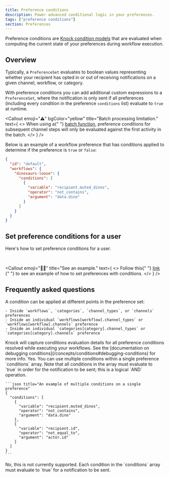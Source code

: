 ```yaml
---
title: Preference conditions
description: Power advanced conditional logic in your preferences.
tags: ["preference conditions"]
section: Preferences
---
```


Preference conditions are [Knock condition models](/concepts/conditions) that are evaluated when computing the current state of your preferences during workflow execution.

## Overview

Typically, a `PreferenceSet` evaluates to boolean values representing whether your recipient has opted in or out of receiving notifications on a given channel, workflow, or category.

With preference conditions you can add additional custom expressions to a `PreferenceSet`, where the notification is only sent if all preferences (including every condition in the preference `conditions` list) evaluate to `true` at runtime.

<Callout
  emoji="⚠️"
  bgColor="yellow"
  title="Batch processing limitation."
  text={
    <>
      When using a{" "}
      <a href="/designing-workflows/batch-function">batch function</a>,
      preference conditions for subsequent channel steps will only be evaluated
      against the first activity in the batch.
    </>
  }
/>

Below is an example of a workflow preference that has conditions applied to determine if the preference is `true` or `false`:

```json title="An example of preferences with conditions"
{
  "id": "default",
  "workflows": {
    "dinosaurs-loose": {
      "conditions": [
        {
          "variable": "recipient.muted_dinos",
          "operator": "not_contains",
          "argument": "data.dino"
        }
      ]
    }
  }
}
```

## Set preference conditions for a user

Here's how to set preference conditions for a user.

<MultiLangCodeBlock
  title="Set preferences with conditions for a user"
  snippet="users.setPreferences.conditions"
/>

<br />

<Callout
  emoji="👩‍💻"
  title="See an example."
  text={
    <>
      Follow this{" "}
      <a
        href="https://github.com/knocklabs/knock-node-example-app/blob/main/db/seeds.ts#L103"
        target="_blank"
      >
        link
      </a>{" "}
      to see an example of how to set preferences with conditions.
    </>
  }
/>

## Frequently asked questions

<AccordionGroup>
  <Accordion title="Where can I use preference conditions?">
    A condition can be applied at different points in the preference set:

    - Inside `workflows`, `categories`, `channel_types`, or `channels` preferences
    - Inside an individual `workflows[workflow].channel_types` or `workflows[workflow].channels` preference
    - Inside an individual `categories[category].channel_types` or `categories[category].channels` preference

  </Accordion>
  <Accordion title="How do I debug preference conditions?">
    Knock will capture conditions evaluation details for all preference conditions resolved while executing your workflows. See the [documentation on debugging conditions](/concepts/conditions#debugging-conditions) for more info.
  </Accordion>
  <Accordion title="Can I use multiple conditions on a single preference?">
    Yes. You can use multiple conditions within a single preference `conditions` array. Note that all conditions in the array must evaluate to `true` in order for the notification to be sent; this is a logical `AND` operation.

    ```json title="An example of multiple conditions on a single preference"
    {
      "conditions": [
        {
          "variable": "recipient.muted_dinos",
          "operator": "not_contains",
          "argument": "data.dino"
        },
        {
          "variable": "recipient.id",
          "operator": "not_equal_to",
          "argument": "actor.id"
        }
      ]
    }
    ```

  </Accordion>
  <Accordion title="Can I set OR conditions on a preference?">
    No, this is not currently supported. Each condition in the `conditions` array must evaluate to `true` for a notification to be sent.
  </Accordion>
</AccordionGroup>

